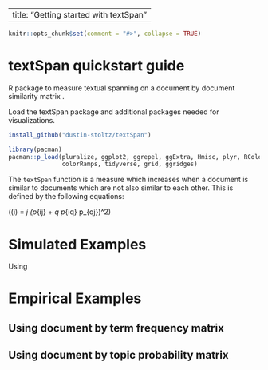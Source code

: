 

---
title: "Getting started with textSpan"
---

```r
knitr::opts_chunk$set(comment = "#>", collapse = TRUE)
```

# textSpan quickstart guide
R package to measure  textual spanning on a document by document similarity matrix .

Load the textSpan package and additional packages needed for visualizations.
```r
install_github("dustin-stoltz/textSpan")

library(pacman)
pacman::p_load(pluralize, ggplot2, ggrepel, ggExtra, Hmisc, plyr, RColorBrewer, 
               colorRamps, tidyverse, grid, ggridges)
```

The `textSpan` function is a measure which increases when a document is similar to documents which are not also similar to each other. This is defined by the following equations:

(\S(i) = \sum_j (p_{ij} + \sum_q p_{iq} p_{qj})^2\)

# Simulated Examples

Using 

# Empirical Examples

## Using document by term frequency matrix

## Using document by topic probability matrix

